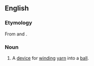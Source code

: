 ==English==

===Etymology===
From {{m|en|yarn}} and {{m|en|wind}}.

===Noun===
{{en-noun}}

# A [[device]] for [[wind]]ing [[yarn]] into a [[ball]].